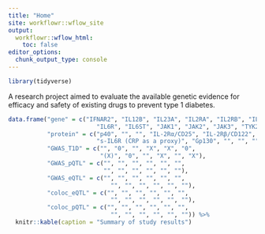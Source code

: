 ---
title: "Home"
site: workflowr::wflow_site
output:
  workflowr::wflow_html:
    toc: false
editor_options:
  chunk_output_type: console
---

```{r}
library(tidyverse)
```

A research project aimed to evaluate the available genetic evidence
for efficacy and safety of existing drugs to prevent type 1 diabetes.

```{r, echo = FALSE}
data.frame("gene" = c("IFNAR2", "IL12B", "IL23A", "IL2RA", "IL2RB", "IL2RG",
                         "IL6R", "IL6ST", "JAK1", "JAK2", "JAK3", "TYK2"),
           "protein" = c("p40", "", "", "IL-2Rα/CD25", "IL-2Rβ/CD122", "γc/CD132",
                         "s-IL6R (CRP as a proxy)", "Gp130", "", "", "", ""),
           "GWAS_T1D" = c("", "0", "", "X", "X", "0", 
                          "(X)", "0", "", "X", "", "X"),
           "GWAS_pQTL" = c("", "", "", "", "", "", 
                           "", "", "", "", "", ""),
           "GWAS_eQTL" = c("", "", "", "", "", "", 
                             "", "", "", "", "", ""),
           "coloc_eQTL" = c("", "", "", "", "", "", 
                             "", "", "", "", "", ""),
           "coloc_pQTL" = c("", "", "", "", "", "", 
                             "", "", "", "", "", "")) %>%
  knitr::kable(caption = "Summary of study results")
```


